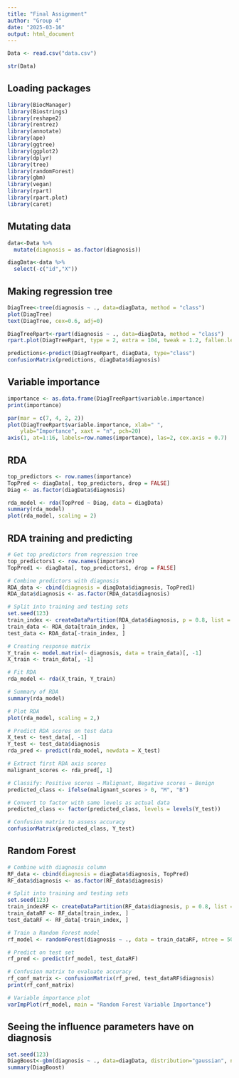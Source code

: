 ```yaml
---
title: "Final Assignment"
author: "Group 4"
date: "2025-03-16"
output: html_document
---
```



```r
Data <- read.csv("data.csv")
```

```r
str(Data)
```

## Loading packages
```r
library(BiocManager)
library(Biostrings)
library(reshape2)
library(rentrez)
library(annotate)
library(ape)
library(ggtree)
library(ggplot2)
library(dplyr)
library(tree)
library(randomForest)
library(gbm)
library(vegan)
library(rpart)
library(rpart.plot)
library(caret)
```

## Mutating data
```r
data<-Data %>% 
  mutate(diagnosis = as.factor(diagnosis))
```

```r
diagData<-data %>% 
  select(-c("id","X"))
```

## Making regression tree
```r
DiagTree<-tree(diagnosis ~ ., data=diagData, method = "class")
plot(DiagTree)
text(DiagTree, cex=0.6, adj=0)
```

```r
DiagTreeRpart<-rpart(diagnosis ~ ., data=diagData, method = "class")
rpart.plot(DiagTreeRpart, type = 2, extra = 104, tweak = 1.2, fallen.leaves=TRUE)
```

```r
predictions<-predict(DiagTreeRpart, diagData, type="class")
confusionMatrix(predictions, diagData$diagnosis)
```





## Variable importance
```r
importance <- as.data.frame(DiagTreeRpart$variable.importance)
print(importance)

par(mar = c(7, 4, 2, 2))
plot(DiagTreeRpart$variable.importance, xlab=" ", 
    ylab="Importance", xaxt = "n", pch=20)
axis(1, at=1:16, labels=row.names(importance), las=2, cex.axis = 0.7)
```



## RDA
```r
top_predictors <- row.names(importance)
TopPred <- diagData[, top_predictors, drop = FALSE]
Diag <- as.factor(diagData$diagnosis)

rda_model <- rda(TopPred ~ Diag, data = diagData)
summary(rda_model)
plot(rda_model, scaling = 2)
```

## RDA training and predicting
```r
# Get top predictors from regression tree
top_predictors1 <- row.names(importance)
TopPred1 <- diagData[, top_predictors1, drop = FALSE]

# Combine predictors with diagnosis
RDA_data <- cbind(diagnosis = diagData$diagnosis, TopPred1)
RDA_data$diagnosis <- as.factor(RDA_data$diagnosis)

# Split into training and testing sets
set.seed(123)
train_index <- createDataPartition(RDA_data$diagnosis, p = 0.8, list = FALSE)
train_data <- RDA_data[train_index, ]
test_data <- RDA_data[-train_index, ]

# Creating response matrix
Y_train <- model.matrix(~ diagnosis, data = train_data)[, -1]  
X_train <- train_data[, -1] 

# Fit RDA
rda_model <- rda(X_train, Y_train)

# Summary of RDA
summary(rda_model)

# Plot RDA
plot(rda_model, scaling = 2,)

# Predict RDA scores on test data
X_test <- test_data[, -1]
Y_test <- test_data$diagnosis  
rda_pred <- predict(rda_model, newdata = X_test)

# Extract first RDA axis scores
malignant_scores <- rda_pred[, 1] 

# Classify: Positive scores → Malignant, Negative scores → Benign
predicted_class <- ifelse(malignant_scores > 0, "M", "B")

# Convert to factor with same levels as actual data
predicted_class <- factor(predicted_class, levels = levels(Y_test))

# Confusion matrix to assess accuracy
confusionMatrix(predicted_class, Y_test)
```

## Random Forest
```r
# Combine with diagnosis column
RF_data <- cbind(diagnosis = diagData$diagnosis, TopPred)
RF_data$diagnosis <- as.factor(RF_data$diagnosis)

# Split into training and testing sets
set.seed(123)
train_indexRF <- createDataPartition(RF_data$diagnosis, p = 0.8, list = FALSE)
train_dataRF <- RF_data[train_index, ]
test_dataRF <- RF_data[-train_index, ]

# Train a Random Forest model
rf_model <- randomForest(diagnosis ~ ., data = train_dataRF, ntree = 500, importance = TRUE)

# Predict on test set
rf_pred <- predict(rf_model, test_dataRF)

# Confusion matrix to evaluate accuracy
rf_conf_matrix <- confusionMatrix(rf_pred, test_dataRF$diagnosis)
print(rf_conf_matrix)

# Variable importance plot
varImpPlot(rf_model, main = "Random Forest Variable Importance")
```

## Seeing the influence parameters have on diagnosis

```r
set.seed(123)
DiagBoost<-gbm(diagnosis ~ ., data=diagData, distribution="gaussian", n.trees=25, interaction.depth=2, cv.folds=12)
summary(DiagBoost)
```


